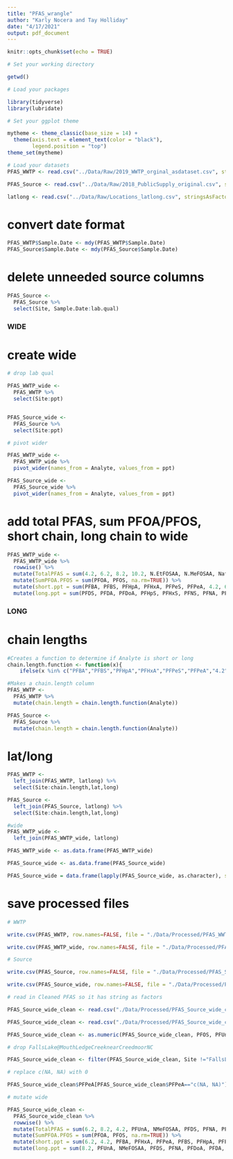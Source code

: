 ```yaml
---
title: "PFAS_wrangle"
author: "Karly Nocera and Tay Holliday"
date: "4/17/2021"
output: pdf_document
---
```


```r
knitr::opts_chunk$set(echo = TRUE)
```


```r
# Set your working directory

getwd()

# Load your packages

library(tidyverse)
library(lubridate)

# Set your ggplot theme

mytheme <- theme_classic(base_size = 14) +
  theme(axis.text = element_text(color = "black"), 
        legend.position = "top")
theme_set(mytheme)

# Load your datasets
PFAS_WWTP <- read.csv("../Data/Raw/2019_WWTP_orginal_asdataset.csv", stringsAsFactors = TRUE)

PFAS_Source <- read.csv("../Data/Raw/2018_PublicSupply_original.csv", stringsAsFactors = TRUE)

latlong <- read.csv("../Data/Raw/Locations_latlong.csv", stringsAsFactors = TRUE)

```

# convert date format

```r

PFAS_WWTP$Sample.Date <- mdy(PFAS_WWTP$Sample.Date)
PFAS_Source$Sample.Date <- mdy(PFAS_Source$Sample.Date)

```


# delete unneeded source columns
```r

PFAS_Source <-
  PFAS_Source %>%
  select(Site, Sample.Date:lab.qual)

```


### WIDE

# create wide

```r

# drop lab qual

PFAS_WWTP_wide <-
  PFAS_WWTP %>%
  select(Site:ppt)


PFAS_Source_wide <-
  PFAS_Source %>%
  select(Site:ppt)

# pivot wider

PFAS_WWTP_wide <-
  PFAS_WWTP_wide %>%
  pivot_wider(names_from = Analyte, values_from = ppt)

PFAS_Source_wide <-
  PFAS_Source_wide %>%
  pivot_wider(names_from = Analyte, values_from = ppt)

```

# add total PFAS, sum PFOA/PFOS, short chain, long chain to wide

```r

PFAS_WWTP_wide <- 
  PFAS_WWTP_wide %>%
  rowwise() %>%
  mutate(TotalPFAS = sum(4.2, 6.2, 8.2, 10.2, N.EtFOSAA, N.MeFOSAA, Nafion.Byproduct.2, HFPO.DA, PFBA, PFBS, PFDA, PFDoA, PFDS, PFHpA, PFHpS, PFHxA, PFHxS, PFMOAA, PFMOBA, PFMOPrA, PFNA, PFNS, PFO2HxA, PFO3OA, PFO4DA, PFPeA, PFOA, PFOS, PFOSA, PFPeS, PFPrOPrA, PFTeA, PFTriA, PFUnA, PFHxDA, PFODA, ADONA, N.EtFOSA, Nafion.Byproduct.1, N.EtFOSE, N.MeFOSA, N.MeFOSE, PF3ONS, PF3OUdS, PFECA.G, na.rm=TRUE)) %>%
  mutate(SumPFOA.PFOS = sum(PFOA, PFOS, na.rm=TRUE)) %>%
  mutate(short.ppt = sum(PFBA, PFBS, PFHpA, PFHxA, PFPeS, PFPeA, 4.2, 6.2, na.rm = TRUE)) %>%
  mutate(long.ppt = sum(PFDS, PFDA, PFDoA, PFHpS, PFHxS, PFNS, PFNA, PFOSA, N.EtFOSAA, N.EtFOSA, N.MeFOSAA, N.MeFOSA, PFTeA, PFTriA, PFUnA, HFPO.DA, PFOA, PFOS, 8.2, 10.2, na.rm = TRUE))

```


### LONG

# chain lengths

```r

#Creates a function to determine if Analyte is short or long
chain.length.function <- function(x){
    ifelse(x %in% c("PFBA","PFBS","PFHpA","PFHxA","PFPeS","PFPeA","4.2", "6.2"), "short", "long")}

#Makes a chain.length column
PFAS_WWTP <- 
  PFAS_WWTP %>%
  mutate(chain.length = chain.length.function(Analyte)) 

PFAS_Source <- 
  PFAS_Source %>%
  mutate(chain.length = chain.length.function(Analyte)) 

```


# lat/long

```r

PFAS_WWTP <-
  left_join(PFAS_WWTP, latlong) %>%
  select(Site:chain.length,lat,long)

PFAS_Source <-
  left_join(PFAS_Source, latlong) %>%
  select(Site:chain.length,lat,long)

#wide
PFAS_WWTP_wide <-
  left_join(PFAS_WWTP_wide, latlong)

```

```r

PFAS_WWTP_wide <- as.data.frame(PFAS_WWTP_wide)

PFAS_Source_wide <- as.data.frame(PFAS_Source_wide)

PFAS_Source_wide = data.frame(lapply(PFAS_Source_wide, as.character), stringsAsFactors=FALSE)

```

# save processed files

```r

# WWTP

write.csv(PFAS_WWTP, row.names=FALSE, file = "./Data/Processed/PFAS_WWTP_clean.csv")

write.csv(PFAS_WWTP_wide, row.names=FALSE, file = "./Data/Processed/PFAS_WWTP_wide_clean.csv")

# Source

write.csv(PFAS_Source, row.names=FALSE, file = "./Data/Processed/PFAS_Source_clean.csv")

write.csv(PFAS_Source_wide, row.names=FALSE, file = "./Data/Processed/PFAS_Source_wide_clean.csv")

```

```r

# read in Cleaned PFAS so it has string as factors

PFAS_Source_wide_clean <- read.csv("./Data/Processed/PFAS_Source_wide_clean.csv", stringsAsFactors = TRUE)

PFAS_Source_wide_clean <- read.csv("./Data/Processed/PFAS_Source_wide_clean.csv")

PFAS_Source_wide_clean <- as.numeric(PFAS_Source_wide_clean, PFOS, PFUnA, NMeFOSAA, PFDS, PFNA, PFDoA, PFDA, PFTriA, PFNS, PFBA, PFHxA, PFPeA, FOSA, HFPO.DA, PFBS, PFHpA, PFHpS, PFHxS, PFOA, PFPeS, 6.2, 8.2, 4.2) 

# drop FallsLake@MouthLedgeCreeknearCreedmoorNC

PFAS_Source_wide_clean <- filter(PFAS_Source_wide_clean, Site !="FallsLake@MouthLedgeCreeknearCreedmoorNC")

# replace c(NA, NA) with 0

PFAS_Source_wide_clean$PFPeA[PFAS_Source_wide_clean$PFPeA=="c(NA, NA)"] <- 0

# mutate wide

PFAS_Source_wide_clean <- 
  PFAS_Source_wide_clean %>%
  rowwise() %>%
  mutate(TotalPFAS = sum(6.2, 8.2, 4.2, PFUnA, NMeFOSAA, PFDS, PFNA, PFDoA, PFDA, PFTriA, PFNS, PFBA, PFHxA, PFPeA, PFOS, FOSA, HFPO.DA, PFBS, PFHpA, PFHpS, PFHxS, PFOA, PFPeS, na.rm=TRUE)) %>%
  mutate(SumPFOA.PFOS = sum(PFOA, PFOS, na.rm=TRUE)) %>%
  mutate(short.ppt = sum(6.2, 4.2, PFBA, PFHxA, PFPeA, PFBS, PFHpA, PFPeS, na.rm = TRUE)) %>%
  mutate(long.ppt = sum(8.2, PFUnA, NMeFOSAA, PFDS, PFNA, PFDoA, PFDA, PFTriA, PFNS, PFOS, FOSA, HFPO.DA, PFHpS, PFHxS, PFOA, na.rm = TRUE))

```

